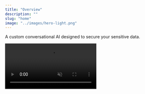 ```yaml
---
title: "Overview"
description: ""
slug: "home"
image: "../images/hero-light.png"
---
```


A custom conversational AI designed to secure your sensitive data.

<Frame caption="We build your secure GPT">
  <video
    controls
    autoPlay
    muted
    loop
    playsInline
    className="w-full aspect-video rounded-xl"
    src="https://pub-527a5896fbca4bc49bfa3f31bec50ab5.r2.dev/demo.mp4"
  />
</Frame>

## Key Features

1. **[Custom Conversational AI](/ai-chatbot)**: Chat, ask questions, or brainstorm with an AI tailored to your business.
2. **[Maximum Security](/security)**: All data remains on your servers, protected and encrypted.
3. **[RAG: Intelligent Document Search](/document-search)**: Query your files (PDF, Word, Excel, code...) and get precise, concise answers.
4. **[Business Fine-Tuning](/fine-tuning)**: Customize the AI's behavior and style according to your specific needs.
5. **[Multimodality](/multimodal-analysis)**: Text, images, and audio analyzed to enrich your interactions.
6. **[Fast Multi-Platform Deployment](/deployment)**: Accessible via browser, mobile, or integrable into your internal tools.

## Our Technologies 🛠️

Discover the technologies powering our AI solutions. Each service is designed to offer performance, security, and adaptability to your business.

<CardGroup cols={2}>
  <Card title="Llama 4 - AI Chatbot" icon="bot">
    Secure and custom conversational assistants
  </Card>
  <Card title="Llama Index - Document RAG" icon="book">
    Fast information extraction from your internal files
  </Card>
  <Card title="Open-Source Fine-Tuning" icon="settings">
    Advanced personalization of models according to your industry
  </Card>
  <Card title="Whisper & Flux - Multimodal" icon="eye">
    Text, images, and audio analyzed to enrich your interactions
  </Card>
  <Card title="Encryption & Auth" icon="shield">
    Protection of sensitive data and role management
  </Card>
  <Card title="Multi-Platform" icon="globe">
    Accessible via browser, mobile, and integration into your internal tools
  </Card>
</CardGroup>

**In Detail** 🔍

<AccordionGroup>
  <Accordion title="Custom AI Chatbot for your business" icon="bot">
    Transform your customer relationships and internal processes with custom conversational assistants.

    **Technology:** Llama 4, advanced open-source model.

    **Business Value:**
    - Fast and relevant responses, tailored to your domain
    - 24/7 customer support
    - Strategic brainstorming and decision-making assistance
    - Intelligent management of internal knowledge

  </Accordion>

  <Accordion title="Intelligent search in your documents" icon="book">
    Instantly access your critical documents and internal knowledge bases.

    **Technology:** Llama Index + vector embeddings.

    **Business Value:**
    - Instant search in PDFs, Word, Excel, code...
    - Extraction of key information and automatic summaries
    - Time savings and better decision-making
    - Support for legal, sales, and technical teams

  </Accordion>

  <Accordion title="Open-Source Fine-Tuning" icon="settings">
    Adapt our AI models to your business for ultra-precise and consistent responses.

    **Technology:** Fine-tuning of open-source LLM models.

    **Business Value:**
    - Personalization according to your business standards
    - Improved accuracy and relevance of responses
    - Immediate competitive advantage
    - Ability to adapt the AI's style and tone to your brand

  </Accordion>

  <Accordion title="Whisper & Flux - Multimodal" icon="eye">
    Leverage your multimedia content: text, images, and audio analyzed to enrich your interactions.

    **Technology:** Whisper (audio), Flux (images), LLM (text).

    **Business Value:**
    - Transcription and analysis of audio/video files
    - Identification and description of objects in images
    - Text analysis and synthesis generation
    - Actionable insights for marketing and product teams

  </Accordion>

  <Accordion title="Encryption & Auth" icon="shield">
    Secure your sensitive data and perfectly control user access.

    **Technology:** Advanced encryption and role management.

    **Business Value:**
    - GDPR compliance
    - Fine-grained access rights management
    - Maximum protection of confidential data
    - Peace of mind for your teams and customers

  </Accordion>

  <Accordion title="Multi-Platform" icon="globe">
    Deploy quickly and access AI from browser, mobile, or integrated into your internal tools.

    **Technology:** Private cloud / internal architecture.

    **Business Value:**
    - Accessibility from all your devices and tools
    - Seamless integration with your existing systems
    - Fast and secure deployment
    - Easy adoption by your teams

  </Accordion>
</AccordionGroup>

---

## How to Get Started 🚀

<Steps>
  <Step title="Assess your needs">
    Identify the processes where AI can add the most value to your business.
  </Step>
  <Step title="Plan your deployment">
    Choose the appropriate features and models: Chatbot, RAG, multimodality, or fine-tuning.
  </Step>
  <Step title="Deploy and integrate">
    Access AI from your internal tools, browsers, and mobiles, securely.
  </Step>
  <Step title="Train and utilize">
    Train your teams, monitor performance, and adjust models according to your needs.
  </Step>
  <Step title="Schedule a meeting with our experts"></Step>
</Steps>
